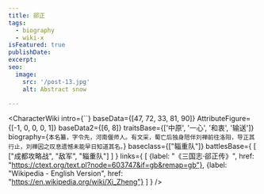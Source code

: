 ```yaml
---
title: 郤正
tags:
  - biography
  - wiki-x
isFeatured: true
publishDate:
excerpt:
seo:
  image:
    src: '/post-13.jpg'
    alt: Abstract snow

---
```



<CharacterWiki
  intro={``}
  baseData={[47, 72, 33, 81, 90]}
  AttributeFigure={[-1, 0, 0, 0, 1]}
  baseData2={[6, 8]}
  traitsBase={['中原', '一心', '和衷', '输送']}
  biography={`本名纂，字令先，河南偃师人。有文采，蜀亡后独身陪伴刘禅前往洛阳，导正其行止，刘禅因之叹息遗憾未能早日知道其名。`}
  baseclass={["辎重队"]}
  battlesBase={
    [
      ["成都攻略战", "敌军", "辎重队"]
    ]
  }
  links={
    [
      {label: "《三国志·郤正传》", href: "https://ctext.org/text.pl?node=603747&if=gb&remap=gb"},
      {label: "Wikipedia - English Version", href: "https://en.wikipedia.org/wiki/Xi_Zheng"}
    ]
  }
/>
